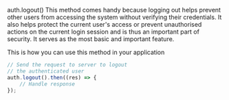

auth.logout()
This method comes handy because logging out helps prevent other users from accessing the system without verifying their credentials. It also helps protect the current user's access or prevent unauthorised actions on the current login session and is thus an important part of security. It serves as the most basic and important feature.

This is how you can use this method in your application


```js
// Send the request to server to logout
// the authenticated user
auth.logout().then((res) => {
    // Handle response
});
```